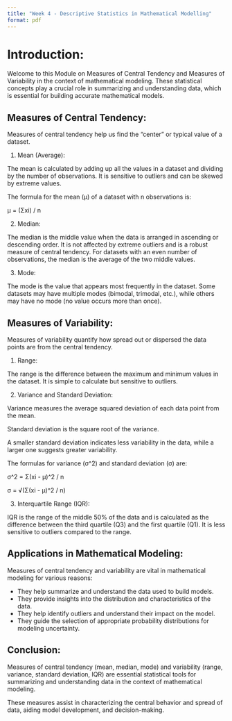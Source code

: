 ```yaml
---
title: "Week 4 - Descriptive Statistics in Mathematical Modelling"
format: pdf 
---
```


# Introduction:

Welcome to this Module on Measures of Central Tendency and Measures of Variability in the context of mathematical modeling. These statistical concepts play a crucial role in summarizing and understanding data, which is essential for building accurate mathematical models.

## Measures of Central Tendency:

Measures of central tendency help us find the "center" or typical value of a dataset.

1. Mean (Average):

The mean is calculated by adding up all the values in a dataset and dividing by the number of observations. It is sensitive to outliers and can be skewed by extreme values.

The formula for the mean (μ) of a dataset with n observations is:

μ = (Σxi) / n

2. Median:

The median is the middle value when the data is arranged in ascending or descending order. It is not affected by extreme outliers and is a robust measure of central tendency. For datasets with an even number of observations, the median is the average of the two middle values.

3. Mode:

The mode is the value that appears most frequently in the dataset.
Some datasets may have multiple modes (bimodal, trimodal, etc.), while others may have no mode (no value occurs more than once).

## Measures of Variability:

Measures of variability quantify how spread out or dispersed the data points are from the central tendency.

1. Range:

The range is the difference between the maximum and minimum values in the dataset.
It is simple to calculate but sensitive to outliers.

2. Variance and Standard Deviation:

Variance measures the average squared deviation of each data point from the mean.

Standard deviation is the square root of the variance.

A smaller standard deviation indicates less variability in the data, while a larger one suggests greater variability.

The formulas for variance (σ^2) and standard deviation (σ) are:

σ^2 = Σ(xi - μ)^2 / n

σ = √(Σ(xi - μ)^2 / n)

3. Interquartile Range (IQR):

IQR is the range of the middle 50% of the data and is calculated as the difference between the third quartile (Q3) and the first quartile (Q1).
It is less sensitive to outliers compared to the range.

## Applications in Mathematical Modeling:

Measures of central tendency and variability are vital in mathematical modeling for various reasons:

- They help summarize and understand the data used to build models.
- They provide insights into the distribution and characteristics of the data.
- They help identify outliers and understand their impact on the model.
- They guide the selection of appropriate probability distributions for modeling uncertainty.

## Conclusion:

Measures of central tendency (mean, median, mode) and variability (range, variance, standard deviation, IQR) are essential statistical tools for summarizing and understanding data in the context of mathematical modeling.

These measures assist in characterizing the central behavior and spread of data, aiding model development, and decision-making.
